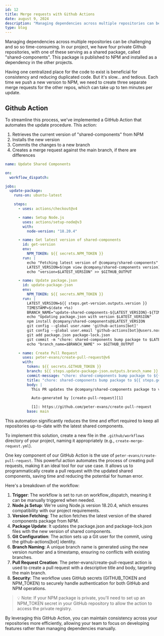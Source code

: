 ```yaml
---
id: 12
title: Merge requests with Github Actions
date: august 9, 2024
description: "Managing dependencies across multiple repositories can be challenging and so so time-consuming. How did I speed up 'shared-components' between packages?"
type: blog
---
```


Managing dependencies across multiple repositories can be challenging and so so time-consuming. In our project, we have four private Github repositories, with one of these serving as a shared package, called "shared-components". This package is published to NPM and installed as a dependency in the other projects.

Having one centralized place for the code to exist is beneficial for consistency and reducing duplicated code. But it's slow... and tedious. Each time we push a new version to NPM, we need to create three separate merge requests for the other repos, which can take up to ten minutes per update.

## Github Action

To streamline this process, we've implemented a GitHub Action that automates the update procedure. This action:

1. Retrieves the current version of "shared-components" from NPM
2. Installs the new version
3. Commits the changes to a new branch
4. Creates a merge request against the main branch, if there are differences

```yaml
name: Update Shared Components

on:
  workflow_dispatch:

jobs:
  update-package:
    runs-on: ubuntu-latest

    steps:
      - uses: actions/checkout@v4

      - name: Setup Node.js
        uses: actions/setup-node@v3
        with:
          node-version: "18.20.4"

      - name: Get latest version of shared-components
        id: get-version
        env:
          NPM_TOKEN: ${{ secrets.NPM_TOKEN }}
        run: |
          echo "Fetching latest version of @company/shared-components"
          LATEST_VERSION=$(npm view @company/shared-components version)
          echo "version=$LATEST_VERSION" >> $GITHUB_OUTPUT

      - name: Update package.json
        id: update-package-json
        env:
          NPM_TOKEN: ${{ secrets.NPM_TOKEN }}
        run: |
          LATEST_VERSION=${{ steps.get-version.outputs.version }}
          TIMESTAMP=$(date +%s)
          BRANCH_NAME="update-shared-components-${LATEST_VERSION}-${TIMESTAMP}"
          echo "Updating package.json with version $LATEST_VERSION"
          npm install @company/shared-components@$LATEST_VERSION
          git config --global user.name 'github-actions[bot]'
          git config --global user.email 'github-actions[bot]@users.noreply.github.com'
          git add package.json package-lock.json
          git commit -m "chore: shared-components bump package to $LATEST_VERSION"
          echo "branch_name=$BRANCH_NAME" >> $GITHUB_OUTPUT

      - name: Create Pull Request
        uses: peter-evans/create-pull-request@v6
        with:
          token: ${{ secrets.GITHUB_TOKEN }}
          branch: ${{ steps.update-package-json.outputs.branch_name }}
          commit-message: "chore: shared-components bump package to ${{ steps.get-version.outputs.version }}"
          title: "chore: shared-components bump package to ${{ steps.get-version.outputs.version }}"
          body: |
            This PR updates the @company/shared-components package to version ${{ steps.get-version.outputs.version }}

            Auto-generated by [create-pull-request][1]

            [1]: https://github.com/peter-evans/create-pull-request
          base: main
```

This automation significantly reduces the time and effort required to keep all repositories up-to-date with the latest shared components.

To implement this solution, create a new file in the `.github/workflows` directory of your project, naming it appropriately (e.g., `create-merge-request.yml`).

One key component of our GitHub Action is the use of `peter-evans/create-pull-request`. This powerful action automates the process of creating pull requests, making it an ideal tool for our use case. It allows us to programmatically create a pull request with the updated shared components, saving time and reducing the potential for human error.

Here's a breakdown of the workflow:

1. **Trigger**: The workflow is set to run on workflow_dispatch, meaning it can be manually triggered when needed.
2. **Node.js Setup**: We're using Node.js version 18.20.4, which ensures compatibility with our project requirements.
3. **Version Fetching**: The action fetches the latest version of the shared components package from NPM.
4. **Package Update**: It updates the package.json and package-lock.json files with the new version of shared components.
5. **Git Configuration**: The action sets up a Git user for the commit, using the github-actions[bot] identity.
6. **Branch Naming**: A unique branch name is generated using the new version number and a timestamp, ensuring no conflicts with existing branches.
7. **Pull Request Creation**: The peter-evans/create-pull-request action is used to create a pull request with a descriptive title and body, targeting the main branch.
8. **Security**: The workflow uses GitHub secrets (GITHUB_TOKEN and NPM_TOKEN) to securely handle authentication for both GitHub and NPM operations.

> 💡 Note: If your NPM package is private, you'll need to set up an NPM_TOKEN secret in your GitHub repository to allow the action to access the private registry.

By leveraging this GitHub Action, you can maintain consistency across your repositories more efficiently, allowing your team to focus on developing features rather than managing dependencies manually.
